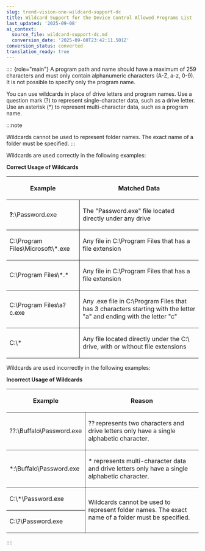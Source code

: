 ```yaml
---
slug: trend-vision-one-wildcard-support-dc
title: Wildcard Support for the Device Control Allowed Programs List
last_updated: '2025-09-08'
ai_context:
  source_file: wildcard-support-dc.md
  conversion_date: '2025-09-08T23:42:11.501Z'
conversion_status: converted
translation_ready: true
---
```


:::: {role="main"}
A program path and name should have a maximum of 259 characters and must only contain alphanumeric characters (A-Z, a-z, 0-9). It is not possible to specify only the program name.

You can use wildcards in place of drive letters and program names. Use a question mark (?) to represent single-character data, such as a drive letter. Use an asterisk (\*) to represent multi-character data, such as a program name.

:::note

Wildcards cannot be used to represent folder names. The exact name of a folder must be specified.
:::

Wildcards are used correctly in the following examples:

**Correct Usage of Wildcards**

<table>
<colgroup>
<col style="width: 38%" />
<col style="width: 62%" />
</colgroup>
<thead>
<tr>
<th><p>Example</p></th>
<th><p>Matched Data</p></th>
</tr>
</thead>
<tbody>
<tr>
<td style="border-bottom-width: 1px; border-bottom-style: solid; border-right-width: 1px; border-right-style: solid"><p><strong>?</strong>:\Password.exe</p></td>
<td style="border-bottom-width: 1px; border-bottom-style: solid"><p>The "Password.exe" file located directly under any drive</p></td>
</tr>
<tr>
<td style="border-bottom-width: 1px; border-bottom-style: solid; border-right-width: 1px; border-right-style: solid"><p>C:\Program Files\Microsoft\*.exe</p></td>
<td style="border-bottom-width: 1px; border-bottom-style: solid"><p>Any file in C:\Program Files that has a file extension</p></td>
</tr>
<tr>
<td style="border-bottom-width: 1px; border-bottom-style: solid; border-right-width: 1px; border-right-style: solid"><p>C:\Program Files\*.*</p></td>
<td style="border-bottom-width: 1px; border-bottom-style: solid"><p>Any file in C:\Program Files that has a file extension</p></td>
</tr>
<tr>
<td style="border-bottom-width: 1px; border-bottom-style: solid; border-right-width: 1px; border-right-style: solid"><p>C:\Program Files\a?c.exe</p></td>
<td style="border-bottom-width: 1px; border-bottom-style: solid"><p>Any .exe file in C:\Program Files that has 3 characters starting with the letter "a" and ending with the letter "c"</p></td>
</tr>
<tr>
<td style="border-right-width: 1px; border-right-style: solid"><p>C:\*</p></td>
<td><p>Any file located directly under the C:\ drive, with or without file extensions</p></td>
</tr>
</tbody>
</table>

Wildcards are used incorrectly in the following examples:

**Incorrect Usage of Wildcards**

<table>
<colgroup>
<col style="width: 38%" />
<col style="width: 62%" />
</colgroup>
<thead>
<tr>
<th><p>Example</p></th>
<th><p>Reason</p></th>
</tr>
</thead>
<tbody>
<tr>
<td style="border-bottom-width: 1px; border-bottom-style: solid; border-right-width: 1px; border-right-style: solid"><p>??:\Buffalo\Password.exe</p></td>
<td style="border-bottom-width: 1px; border-bottom-style: solid"><p>?? represents two characters and drive letters only have a single alphabetic character.</p></td>
</tr>
<tr>
<td style="border-bottom-width: 1px; border-bottom-style: solid; border-right-width: 1px; border-right-style: solid"><p>*:\Buffalo\Password.exe</p></td>
<td style="border-bottom-width: 1px; border-bottom-style: solid"><p>* represents multi-character data and drive letters only have a single alphabetic character.</p></td>
</tr>
<tr>
<td style="border-bottom-width: 1px; border-bottom-style: solid; border-right-width: 1px; border-right-style: solid"><p>C:\*\Password.exe</p></td>
<td rowspan="2"><p>Wildcards cannot be used to represent folder names. The exact name of a folder must be specified.</p></td>
</tr>
<tr>
<td style="border-right-width: 1px; border-right-style: solid"><p>C:\?\Password.exe</p></td>
</tr>
</tbody>
</table>
::::
